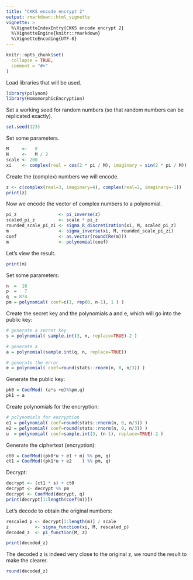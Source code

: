 ```yaml
---
title: "CKKS encode encrypt 2"
output: rmarkdown::html_vignette
vignette: >
  %\VignetteIndexEntry{CKKS encode encrypt 2}
  %\VignetteEngine{knitr::rmarkdown}
  %\VignetteEncoding{UTF-8}
---
```


```r
knitr::opts_chunk$set(
  collapse = TRUE,
  comment = "#>"
)
```

Load libraries that will be used.
```r
library(polynom)
library(HomomorphicEncryption)
```

Set a working seed for random numbers (so that random numbers can be replicated exactly).

```r
set.seed(123)
```

Set some parameters.

```r
M     <-   8
N     <-   M / 2
scale <- 200
xi    <- complex(real = cos(2 * pi / M), imaginary = sin(2 * pi / M))
```

Create the (complex) numbers we will encode.

```r
z <- c(complex(real=3, imaginary=4), complex(real=2, imaginary=-1))
print(z)
```

Now we encode the vector of complex numbers to a polynomial.

```r
pi_z                <- pi_inverse(z)
scaled_pi_z         <- scale * pi_z
rounded_scale_pi_zi <- sigma_R_discretization(xi, M, scaled_pi_z)
m                   <- sigma_inverse(xi, M, rounded_scale_pi_zi)
coef                <- as.vector(round(Re(m)))
m                   <- polynomial(coef)
```

Let's view the result.

```r
print(m)
```

Set some parameters:

```r
n  =  16
p  =   7
q  = 874
pm = polynomial( coef=c(1, rep(0, n-1), 1 ) )
```

Create the secret key and the polynomials a and e, which will go into the public key:

```r
# generate a secret key
s = polynomial( sample.int(3, n, replace=TRUE)-2 )

# generate a
a = polynomial(sample.int(q, n, replace=TRUE))

# generate the error
e = polynomial( coef=round(stats::rnorm(n, 0, n/3)) )
```

Generate the public key:

```r
pk0 = CoefMod(-(a*s +e)%%pm,q)
pk1 = a
```

Create polynomials for the encryption:

```r
# polynomials for encryption
e1 = polynomial( coef=round(stats::rnorm(n, 0, n/3)) )
e2 = polynomial( coef=round(stats::rnorm(n, 0, n/3)) )
u  = polynomial( coef=sample.int(3, (n-1), replace=TRUE)-2 )
```

Generate the ciphertext (encryption):

```r
ct0 = CoefMod((pk0*u + e1 + m) %% pm, q)
ct1 = CoefMod((pk1*u + e2    ) %% pm, q)
```

Decrypt:

```r
decrypt <- (ct1 * s) + ct0
decrypt <- decrypt %% pm
decrypt <- CoefMod(decrypt, q)
print(decrypt[1:length(coef(m))])
```

Let's decode to obtain the original numbers:

```r
rescaled_p <- decrypt[1:length(m)] / scale
z          <- sigma_function(xi, M, rescaled_p)
decoded_z  <- pi_function(M, z)

print(decoded_z)
```

The decoded z is indeed very close to the original z, we round the result to make the clearer.

```r
round(decoded_z)
```
